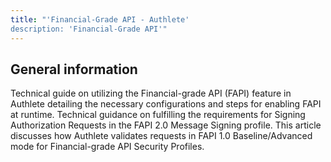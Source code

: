 ```yaml
---
title: "'Financial-Grade API - Authlete'
description: 'Financial-Grade API'"
---
```


## General information
Technical guide on utilizing the Financial-grade API (FAPI) feature in Authlete detailing the necessary configurations and steps for enabling FAPI at runtime.
Technical guidance on fulfilling the requirements for Signing Authorization Requests in the FAPI 2.0 Message Signing profile.
This article discusses how Authlete validates requests in FAPI 1.0 Baseline/Advanced mode for Financial-grade API Security Profiles.

